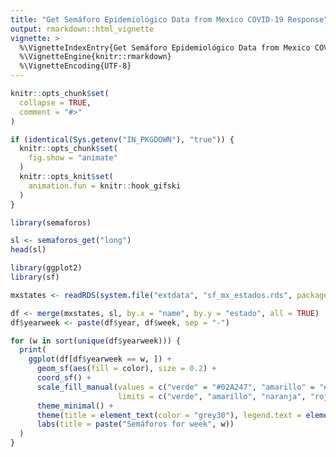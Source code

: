 ```yaml
---
title: "Get Semáforo Epidemiológico Data from Mexico COVID-19 Response"
output: rmarkdown::html_vignette
vignette: >
  %\VignetteIndexEntry{Get Semáforo Epidemiológico Data from Mexico COVID-19 Response}
  %\VignetteEngine{knitr::rmarkdown}
  %\VignetteEncoding{UTF-8}
---
```


```r
knitr::opts_chunk$set(
  collapse = TRUE,
  comment = "#>"
)

if (identical(Sys.getenv("IN_PKGDOWN"), "true")) {
  knitr::opts_chunk$set(
    fig.show = "animate"
  )
  knitr::opts_knit$set(
    animation.fun = knitr::hook_gifski
  )
}
```

```r
library(semaforos)
```

```r
sl <- semaforos_get("long")
head(sl)
```

```r
library(ggplot2)
library(sf)

mxstates <- readRDS(system.file("extdata", "sf_mx_estados.rds", package = "semaforos"))

df <- merge(mxstates, sl, by.x = "name", by.y = "estado", all = TRUE)
df$yearweek <- paste(df$year, df$week, sep = "-")

for (w in sort(unique(df$yearweek))) {
  print(
    ggplot(df[df$yearweek == w, ]) +
      geom_sf(aes(fill = color), size = 0.2) +
      coord_sf() +
      scale_fill_manual(values = c("verde" = "#02A247", "amarillo" = "#FFC60F", "naranja" = "#FF7000", "rojo" = "#FF0000"),
                        limits = c("verde", "amarillo", "naranja", "rojo")) +
      theme_minimal() +
      theme(title = element_text(color = "grey30"), legend.text = element_text(color = "grey30")) +
      labs(title = paste("Semáforos for week", w))
  )
}
```
